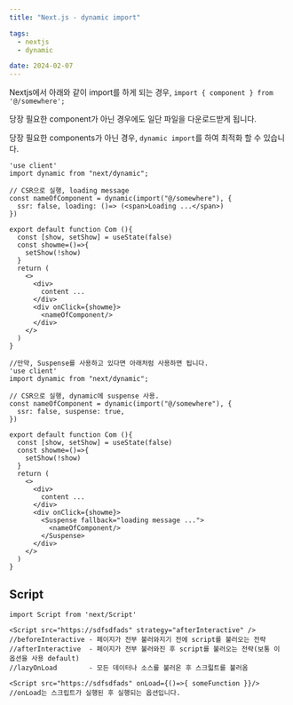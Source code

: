 ```yaml
---
title: "Next.js - dynamic import"

tags:
  - nextjs
  - dynamic

date: 2024-02-07
---
```


Nextjs에서 아래와 같이 import를 하게 되는 경우,
`import { component } from '@/somewhere';`

당장 필요한 component가 아닌 경우에도 일단 파일을 다운로드받게 됩니다.

당장 필요한 components가 아닌 경우, `dynamic import`를 하여 최적화 할 수 있습니다.

```js:page.tsx
'use client'
import dynamic from "next/dynamic";

// CSR으로 실행, loading message
const nameOfComponent = dynamic(import("@/somewhere"), {
  ssr: false, loading: ()=> (<span>Loading ...</span>)
})

export default function Com (){
  const [show, setShow] = useState(false)
  const showme=()=>{
    setShow(!show)
  }
  return (
    <>
      <div>
        content ...
      </div>
      <div onClick={showme}>
        <nameOfComponent/>
      </div>
    </>
  )
}
```

```js:page.tsx
//만약, Suspense를 사용하고 있다면 아래처럼 사용하면 됩니다.
'use client'
import dynamic from "next/dynamic";

// CSR으로 실행, dynamic에 suspense 사용.
const nameOfComponent = dynamic(import("@/somewhere"), {
  ssr: false, suspense: true,
})

export default function Com (){
  const [show, setShow] = useState(false)
  const showme=()=>{
    setShow(!show)
  }
  return (
    <>
      <div>
        content ...
      </div>
      <div onClick={showme}>
        <Suspense fallback="loading message ...">
          <nameOfComponent/>
        </Suspense>
      </div>
    </>
  )
}
```

## Script

```js:_app.Or_document.tsx
import Script from 'next/Script'

<Script src="https://sdfsdfads" strategy="afterInteractive" />
//beforeInteractive - 페이지가 전부 불러와지기 전에 script를 불러오는 전략
//afterInteractive  - 페이지가 전부 불러와진 후 script를 불러오는 전략(보통 이 옵션을 사용 default)
//lazyOnLoad        - 모든 데이터나 소스를 불러온 후 스크릷트를 불러옴

<Script src="https://sdfsdfads" onLoad={()=>{ someFunction }}/>
//onLoad는 스크립트가 실행된 후 실행되는 옵션입니다.
```
